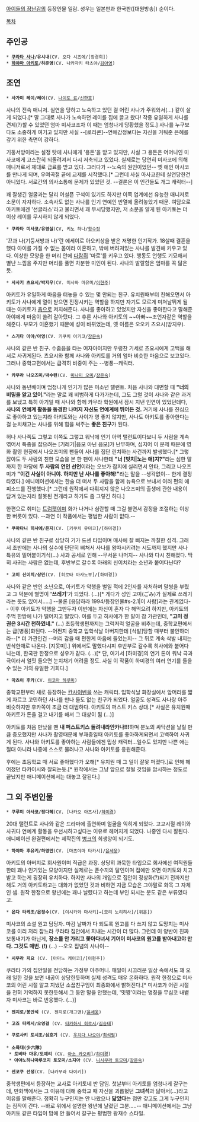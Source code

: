 [[아이들의 장난감]]의 등장인물 일람. 성우는 일본판과 한국판([대원방송]) 순이다. 

[[목차]]

== 주인공 ==
 * '''[[쿠라타 사나]]/유시내'''(CV. 오다 시즈에/[장경희])
 * '''[[하야마 아키토]]/하준영'''(CV. 나카자키 타츠야/[[김아영]])

== 조연 ==
 * '''사가미 레이/레이'''(CV. [[나이토 료]]/[[신한호]])
사나의 전속 매니저. 실연을 당하고 노숙하고 있던 걸 어린 사나가 주워와서(...) 같이 살게 되었다.[* 말 그대로 사나가 노숙하던 레이를 집에 끌고 왔다! 작중 유일하게 사나를 견제(?)할 수 있었던 엄마 미사코조차 이 때는 엄청나게 당황했을 정도.] 사나를 누구보다도 소중하게 여기고 있지만 사실 --[로리콘]--연애감정보다는 자신을 거둬준 은혜를 갚기 위한 측면이 강하다.

기둥서방이라는 설정 탓에 사나에게 '용돈'을 받고 있지만, 사실 그 용돈은 어머니인 미사코에게 고스란히 되돌려져서 다시 저축되고 있었다. 실제로는 당연히 미사코에 의해 매니저로서 제대로 급료를 받고 있다. 그러다가 --노숙의 원인이었던-- 옛 애인 아사코를 만나게 되며, 우여곡절 끝에 교제를 시작했다.[* 그런데 사실 아사코한테 실연당한건 아니었다. 서로간의 의사소통에 문제가 있었던 것. --결론은 이 인간들도 개그 캐릭터--]

꽤 잘생긴 얼굴과는 달리 어설픈 구석이 있기도 하지만 이쪽 업계에선 유능한 매니저로 소문이 자자하다. 소속사도 없는 사나를 인기 연예인 반열에 올려놓았기 때문. 여담으로 아키토에겐 '선글라스'라고 불리면서 꽤 무시당했지만, 저 소문을 알게 된 아키토는 더 이상 레이를 무시하지 않게 되었다.

 * '''쿠라타 미사코/유영실'''(CV, 키노 하나/[[함수정]]
'끈과 나(기둥서방과 나)'란 에세이로 아오키상을 받은 저명한 인기작가.
18살때 결혼을 했다 아이를 가질 수 없는 몸이라 이혼하고, 밖에 버려져있는 사나를 발견해 키우고 있다. 이상한 모양을 한 머리 안에 [[다람쥐]] '마로'를 키우고 있다. 행동도 언행도 기묘해서 별난 느낌을 주지만 머리를 풀면 차분한 미인이 된다. 사나의 발랄함은 엄마를 꼭 닮은 듯.

 * '''사사키 츠요시/박지우'''(CV. 미사와 마유미/[[이현주]])
아키토가 유일하게 마음을 터놓을 수 있는 몇 안되는 친구. 유치원때부터 친해오면서 아키토가 사나에게 열이 받으면 진정시키는 역할을 하지만 자기도 모르게 미쳐날뛰게 될 때는 아키토가 [[춉]]으로 저지해준다. 사나를 좋아하고 있었지만 자신을 좋아한다고 말해준 아야에게 마음이 쏠려 갈아탔다. 그 후론 사나와 아키토의 ~~아빠~~조언자같은 역할을 해준다. 부모가 이혼했기 때문에 성이 바뀌었는데, 옛 이름은 오오키 츠요시(방지우).

 * '''스기타 아야/아영'''(CV. 키쿠치 아키코/[[장은숙]])
사나의 같은 반 친구. 수줍음을 타는 여자아이지만 우렁찬 기세로 츠요시에게 고백을 해 서로 사귀게된다. 츠요시와 함께 사나와 아키토를 거의 엄마 비슷한 마음으로 보고있다. 그러나 중학교편에서는 급격히 비중이 주는 --병풍--캐릭터.

 * '''카무라 나오즈미/박수련'''(CV. [[미나미 오미]]/[[장은숙]])
사나와 동년배이며 엄청나게 인기가 많은 미소년 탤런트. 처음 사나와 대면할 때 '''"너의 비밀을 알고 있어."'''라는 말로 꽤 비범하게 다가가는데, 그도 그럴 것이 사나와 같은 과거를 보냈고 특히 아기일 때 사나와 함께 카무라 학원에서 잠시 지낸 인연이 있었던데다, '''사나의 연예계 활동을 동경한 나머지 자신도 연예계에 뛰어든 것.''' 거기에 사나를 진심으로 좋아하고 있는지라 아키토와는 사이가 영 좋지 않지만, 사나도 아키토를 좋아한다는걸 눈치채고는 사나를 위해 힘을 써주는 '''좋은 친구'''가 된다.

허나 사나쪽도 그렇고 이쪽도 그렇고 워낙에 인기 아역 탤런트이다보니 두 사람을 계속 엮어서 특종을 잡으려는 [기레기|음모 아닌 음모]가 난무하며, 심지어 이 문제 때문에 영화 촬영 현장에서 나오즈미의 팬들이 사나를 집단 린치하는 사건까지 발생했다.[* 그렇잖아도 두 사람의 친한 모습을 본 한 팬이 사나한테 '''"너 [빗치|노는 애]지?"'''라는 심한 말까지 한 마당에 '''두 사람의 연인 선언'''이라는 오보가 잡지에 실리면서 안타, 그리고 나오즈미가 '''"이건 사실이 아니야. 하지만 난 사나를 좋아해!"'''라는 말을 --생각없이-- 한게 결정타였다.] 애니메이션에서는 한술 더 떠서 두 사람을 함께 뉴욕으로 보내서 여러 편의 에피소드를 진행했다.[* 그런데 원작에서 다뤄지지 않은 나오즈미의 출생에 관한 내용이 담겨 있는지라 잘못된 전개라고 하기도 좀 그렇긴 하다.]

한편으로 취미는 [[트럼펫]]이며 화가 나거나 심란할 때 그걸 불면서 감정을 조절하는 이상한 버릇이 있다. --과연 이 작품에서는 평범한 사람이 없다.--

 * '''쿠마타니 히사에/은지'''(CV. [키쿠치 유미코]/[하미경])
사나의 같은 반 친구로 상당히 기가 드센 타입이며 매사에 잘 삐지는 까칠한 성격. 그래서 초반에는 사나의 실수에 단단히 삐쳐서 사나를 왕따시키려는 시도까지 했지만 사나 특유의 밀어붙이기식(...) 사과 공세로 인해 --무서운 나머지-- 사나와 다시 친해졌다. 딱히 사귀는 사람은 없는데, 후반부로 갈수록 아래의 신이치라는 소년과 붙어다닌다?

 * '''고미 신이치/상민'''(CV. [히로타 마사노부]/[하미경])
사나와 같은 반인 소년으로, 아키토가 악행을 벌일 적에 2인자를 자처하며 말썽을 부렸고 그 덕분에 별명이 ''''쓰레기''''가 되었다. (...)[* 게다가 성인 고미(ごみ)가 실제로 쓰레기라는 뜻도 있어서.....] --물론 [응답하라 1994/등장인물#s-2.1|이 사람]과는 관계없다-- 이후 아키토가 악행을 그만두자 이번에는 자신이 혼자 다 해먹으려 하지만, 아키토의 주먹 한방에 나가 떨어지고 말았다. 이를 두고 히사에가 한 말이 참 가관인데, '''"고미 정권은 3시간 천하였네."''' (...) 초등학생편까지는 그럭저럭 얼굴을 비추는데, 중학교편에서는 급[병풍]화된다. --어쩐지 중학교 입학식날 아버지한테 [삭발]당할 때부터 불안하더라--[* 더 가관인건 --머리 감을 때 편한게 마음에 들었는지-- 그 뒤로 계속 삭발 내지는 반삭한채로 나온다. [지못미].] 위에서도 말했다시피 후반부로 갈수록 히사에와 붙어다니는데, 한국판 한정으로 성우가 같다. (...)[* 단, 여기서 [하미경]의 연기 톤이 워낙 극과 극이라서 얼핏 들으면 눈치채기 어려울 정도. 사실 이 작품이 하미경의 여러 연기를 들을 수 있는 거의 유일한 기회다.]

 * '''마츠이 후카'''(CV. [[이코마 하루미]])
중학교편부터 새로 등장하는 [[칸사이벤]]을 쓰는 캐릭터. 입학식날 화장실에서 앞머리를 짧게 자르고 고민하던 사나를 만나 둘도 없는 친구가 되었다. 얼굴도 성격도 사나랑 아주 비슷하지만 후카쪽이 조금 더 대범하다. 아키토의 퍼스트 키스 상대.[* 사실은 유치원때 아키토가 돈을 걸고 내기를 해서 그 대상이 됨 (...)]

아키토를 처음 만났을 땐 '''내 퍼스트키스 돌려내라안카나!!!'''하며 분노의 싸닥션을 날릴 만큼 증오했지만 사나가 촬영때문에 부재중일때 아키토를 좋아하게되면서 고백하여 사귀게 된다. 사나와 아키토를 좋아하는 사람들에겐 밉상 캐릭터...일수도 있지만 나쁜 애는 절대 아니라 나중에 스스로 물러나고 사나와 아키토를 응원해준다.

후에는 초등학교 때 서로 좋아했다가 오해[* 유치원 때 그 일이 잘못 퍼졌다.]로 인해 헤어졌던 타카이시와 잘되는듯.[* 원작에서는 그냥 앞으로 잘될 것임을 암시하는 정도로 끝났지만 애니메이션에서는 대놓고 잘된다.]

== 그 외 주변인물 ==
 * '''쿠루미 아사코/정다혜'''(CV. [나카오 아즈사]/[[하미경]])
20대 탤런트로 사나와 같은 드라마에 출연하며 얼굴을 익히게 되었다. 고교시절 레이와 사귀다 연예계 활동을 우선시하고싶다는 이유로 헤어지게 되었다. 나중엔 다시 잘된다. 애니메이션 완결편에서는 제작진의 [[병크]]의 희생양이 되기도.

 * '''하야마 후유키/하영만'''(CV. [마츠야마 타카시]/[[윤세웅]])
아키토의 아버지로 회사원이며 직급은 과장. 상당히 과묵한 타입으로 회사에선 여직원들한테 꽤나 인기있는 모양이지만 실제로는 푼수끼의 달인이며 집에만 오면 아키토와 치고 받고 하는게 굉장히 유치하다. 하지만 사나의 개입으로 집안이 정상화(?)되기 전까지만 해도 거의 아키토하고는 대화가 없었던 것과 비하면 지금 모습은 그야말로 화목 그 자체인 셈. 원작 한정으로 왕년에는 꽤나 날렸다고 하는데 부인 되시는 분도 같은 부류였다고.

 * '''온다 타케조/온정수'''(CV. [이시카와 마사키]→[모리 노리히사]/[위훈])
미사코의 소설 원고 담당자. 마감 날짜가 다 되도록 원고를 다 쓰지 않고 도망치는 미사코를 이리 저리 잡느라 쿠라타 집안에서 지내는 시간이 더 많다. 그런데 이 양반이 진짜 보통내기가 아닌게, '''장소를 안 가리고 쫓아다녀서 기어이 미사코의 원고를 받아내고야 만다. 그것도 매번. (!)''' (...) --오오 집념의 사나이--

 * '''시무라 치요''' (CV. [아마노 케이코]/[이현주])
쿠라타 가의 집안일을 전담하는 가정부 아주머니. 매일이 시끄러운 일상 속에서도 꽤 오래 일한 것을 보면 내공이 상당한듯하며 실제 성격도 매우 온화하다. 원작 한정으로 미사코의 어린 시절 알고 지냈던 소꿉친구임이 최종화에서 밝혀진다.[* 미사코가 어린 시절을 전혀 기억하지 못한듯해서 그 동안 말을 안했는데, '밋쨩'이라는 명칭을 무심코 내뱉자 미사코는 바로 반응했다. (...)]
 
 * '''젠지로/봉만석''' (CV. 젠지로(개그맨)/[[윤세웅]])

 * '''고죠 타케시/오영걸''' (CV. [[타카하시 히로시]]/[[김승태]])

 * '''쿠로사키 토시조/심호기''' (CV. [[우치다 나오야]]/[[최석필]])
 
 * '''소륙대(少六隊)'''
  * '''토비타 마유/도예리''' (CV. [[아소 카오리]]]/[[하미경]])
  * '''아야노하나마루코지 토모미/소지아''' (CV. [[니시무라 토모미]]/[[장은숙]])

 * '''센코쿠 선생'''(CV. [나카무라 다이키])
중학생편에서 등장하는 교사로 아키토네 반 담임. 첫날부터 아키토를 엄청나게 갈구는데, 만화책에서는 그 이유에 대해 중학교 때 자신을 괴롭혔던 '''그녀석'''과 닮아서(...)라고 이유를 말해준다. 정확히 누구인지는 안 나왔으나 '''닮았다'''는 점만 갖고도 그게 누구인지는 짐작이 간다. --바로 위에서 설명한 왕년에 날렸던 그분.....-- 애니메이션에서는 그냥 아키토 같은 타입이 맘에 안 들어서 갈구는 평범한 왕재수 스타일.
